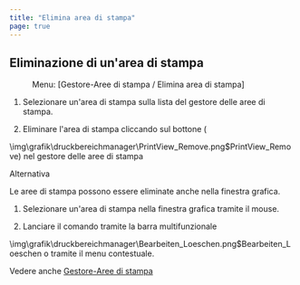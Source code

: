 ```yaml
---
title: "Elimina area di stampa"
page: true
---
```

## Eliminazione di un&#39;area di stampa
<GeoMapper> <Menu> Menu: [Gestore-Aree di stampa / Elimina area di stampa] </Menu> 


1. Selezionare un&#39;area di stampa sulla lista del gestore delle aree di stampa.


2. Eliminare l&#39;area di stampa cliccando sul bottone  (


<Image>\img\grafik\druckbereichmanager\PrintView_Remove.png$PrintView_Remove</Image>) nel gestore delle aree di stampa





Alternativa


Le aree di stampa possono essere eliminate anche nella finestra grafica.

1. Selezionare un&#39;area di stampa nella finestra grafica tramite il mouse.


2. Lanciare il comando tramite la barra multifunzionale  


<Image>\img\grafik\druckbereichmanager\Bearbeiten_Loeschen.png$Bearbeiten_Loeschen</Image> o tramite il menu contestuale.





Vedere anche [Gestore-Aree di stampa](../benutzeroberflaeche/areadistampa-manager)

</GeoMapper>
